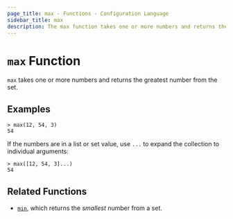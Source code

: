 ```yaml
---
page_title: max - Functions - Configuration Language
sidebar_title: max
description: The max function takes one or more numbers and returns the greatest number.
---
```


# `max` Function

`max` takes one or more numbers and returns the greatest number from the set.

## Examples

```shell-session
> max(12, 54, 3)
54
```

If the numbers are in a list or set value, use `...` to expand the collection
to individual arguments:

```shell-session
> max([12, 54, 3]...)
54
```

## Related Functions

- [`min`](/docs/from-1.5/functions/numeric/min), which returns the _smallest_ number from a set.
